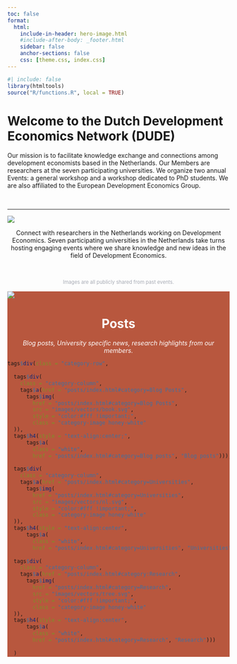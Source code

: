 ```yaml
---
toc: false
format: 
  html: 
    include-in-header: hero-image.html
    #include-after-body: _footer.html
    sidebar: false
    anchor-sections: false
    css: [theme.css, index.css]
---
```


```r
#| include: false
library(htmltools)
source("R/functions.R", local = TRUE)
```

# Welcome to the Dutch Development Economics Network (DUDE)

Our mission is to facilitate knowledge exchange and connections among development economists based in the Netherlands. Our Members are researchers at the seven participating universities. We organize two annual Events: a general workshop and a workshop dedicated to PhD students. We are also affiliated to the European Development Economics Group.

<br>

***

:::{.column-screen}
:::{.column-screen-inset}
:::{.home-column-image .col-right}
<a href=" ">
![](images/circle_lens_dude.png.png){.home-img-lens}
</a>

:::

:::{.home-column-text .col-left}

<center> 


<span>Connect with researchers in the Netherlands working on Development Economics. Seven participating universities in the Netherlands take turns hosting engaging events where we share knowledge and new ideas in the field of Development Economics.

</span><br>

<span style="font-size:.7rem; color:#a7abb4;">Images are all publicly shared from past events.</span>

</center>

:::
:::
:::


:::{.column-screen style="background-color:#B8573E;"}
:::{.column-screen-inset}
:::{.home-column-image .col-left}


![](images/homepage/dataviz.png.png){.home-img}


:::

:::{.home-column-text .col-right}

<center> <h1 class="heading-home" style="color: #fff;">Posts</h1>
<span style = "color: #fff; font-style: italic">Blog posts, University specific news, research highlights from our members.</span> 
</center>


```r
tags$div(class = "category-row",
         
  tags$div( 
    class = "category-column",
    tags$a(href = "posts/index.html#category=Blog Posts",
      tags$img(
        href = "posts/index.html#category=Blog Posts",
        src = "images/vectors/book.svg",
        style = "color:#fff !important;",
        class = "category-image honey-white"
  )),
  tags$h4(style = "text-align:center;",
      tags$a(
        class = "white",
        href = "posts/index.html#category=Blog posts", "Blog posts"))),
  
  tags$div( 
    class = "category-column",
    tags$a(href = "posts/index.html#category=Universities",
      tags$img(
        href = "posts/index.html#category=Universities",
        src = "images/vectors/nl.svg",
        style = "color:#fff !important;",
        class = "category-image honey-white"
  )),
  tags$h4(style = "text-align:center",
      tags$a(
        class = "white",
        href = "posts/index.html#category=Universities", "Universities"))),
  
  tags$div( 
    class = "category-column",
    tags$a(href = "posts/index.html#category:Research",
      tags$img(
        href = "posts/index.html#category=Research",
        src = "images/vectors/tree.svg",
        style = "color:#fff !important;",
        class = "category-image honey-white"
  )),
  tags$h4(style = "text-align:center",
      tags$a(
        class = "white",
        href = "posts/index.html#category=Research", "Research")))
  
  )
```

:::
:::
:::

